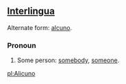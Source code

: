==[[Interlingua]]==
Alternate form: [[alcuno]].
===Pronoun===
# Some person: [[somebody]], [[someone]].

[[pl:Alicuno]]